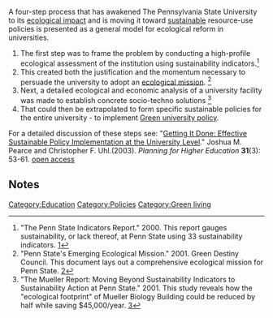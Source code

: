 A four-step process that has awakened The Pennsylvania State University to its [[ecological impact]] and is moving it toward [[sustainable]] resource-use policies is presented as a general model for ecological reform in universities. 

# The first step was to frame the problem by conducting a high-profile ecological assessment of the institution using sustainability indicators.<ref>"The Penn State Indicators Report."  2000.    This report gauges sustainability, or lack thereof, at Penn State using 33 sustainability indicators. [http://www.bio.psu.edu/Greendestiny/publications/gdc-indicators_2000.pdf]</ref> 
# This created both the justification and the momentum necessary to persuade the university to adopt an [[ecological mission]]. <ref>"Penn State's Emerging Ecological Mission."  2001.  Green Destiny Council.    This document lays out a comprehensive ecological mission for Penn State. [http://www.bio.psu.edu/Greendestiny/publications/gdc-eem.pdf] </ref> 
#Next, a detailed ecological and economic analysis of a university facility was made to establish concrete socio-techno solutions <ref>"The Mueller Report: Moving Beyond Sustainability Indicators to Sustainability Action at Penn State." 2001. This study reveals how the "ecological footprint" of Mueller Biology Building could be reduced by half while saving $45,000/year. [http://www.bio.psu.edu/Greendestiny/publications/gdc-mueller_report.pdf]</ref> 
#That could then be extrapolated to form specific sustainable policies for the entire university - to implement [[Green university policy]]. 

For a detailed discussion of these steps see: "[http://www.bio.psu.edu/Greendestiny/publications/gdc-pfhe-31-3.pdf Getting It Done: Effective Sustainable Policy Implementation at the University Level]." Joshua M. Pearce and Christopher F. Uhl.(2003). ''Planning for Higher Education'' '''31'''(3): 53-61. [http://mtu.academia.edu/JoshuaPearce/Papers/1544625/Getting_It_Done_Effective_Sustainable_Policy_Implementation_at_the_University_Level open access]

== Notes ==
<small><references/></small>

[[Category:Education]]
[[Category:Policies]]
[[Category:Green living]]